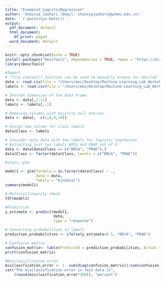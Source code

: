 ```yaml
---
title: "Example2_LogisticRegression"
author: 'Shaurya Jauhari (Email: shauryajauhari@gzhmu.edu.cn)'
date: '`r paste(Sys.Date())`'
output:
  pdf_document: default
  html_document:
    df_print: paged
  word_document: default
---
```


```r
knitr::opts_chunk$set(echo = TRUE)
install.packages("DescTools", dependencies = TRUE, repos = "https://mirrors.tuna.tsinghua.edu.cn/CRAN/")
library(DescTools)
```

```r
#Import
# *file.choose()* function can be used to manually browse for desired files.
data <- read.csv(file = "/Users/mei/Desktop/Machine-Learning_Lab_Workshops/Machine_Learning_Logistic_Regression/Logistic_Regression_Lab/TCGA-PANCAN-HiSeq-801x20531/data.csv", sep = ",", header = TRUE)
labels <- read.csv(file = "/Users/mei/Desktop/Machine-Learning_Lab_Workshops/Machine_Learning_Logistic_Regression/Logistic_Regression_Lab/TCGA-PANCAN-HiSeq-801x20531/labels.csv", sep = ",", header = TRUE)

# Shorten dimension of the data frame
data <- data[,2:11]
labels <- labels[,-1]

# Removing columns with majority null entries.
data <- data[, -c(1,6,9,10)]

# Assign new column for class labels
data$Class <- labels

# Consider only data with two labels for logistic regression
# Extracting just two labels BRCA and PRAD out of 5.
data <- data[data$Class == c("BRCA", "PRAD"),]
data$Class <- factor(data$Class, levels = c("BRCA", "PRAD"))

#stats::glm

model1 <- glm(formula = as.factor(data$Class) ~ ., 
              data = data, 
              family = "binomial")
summary(model1)

# Multicollinearity check
VIF(model1)

#Prediction
y_estimate <- predict(model1, 
                      data, 
                      type = "response")

# Converting probabilities to labels
prediction_probabilities <- ifelse(y_estimate>0.5, "BRCA", "PRAD")

# Confusion matrix
confusion_matrix<- table(Predicted = prediction_probabilities, Actual = data$Class)
print(confusion_matrix)

#Misclassification error
misclassfication_error <- 1- sum(diag(confusion_matrix))/sum(confusion_matrix) 
cat("The misclassification error in test data is",
    (round(misclassfication_error*100)), "percent")
```

